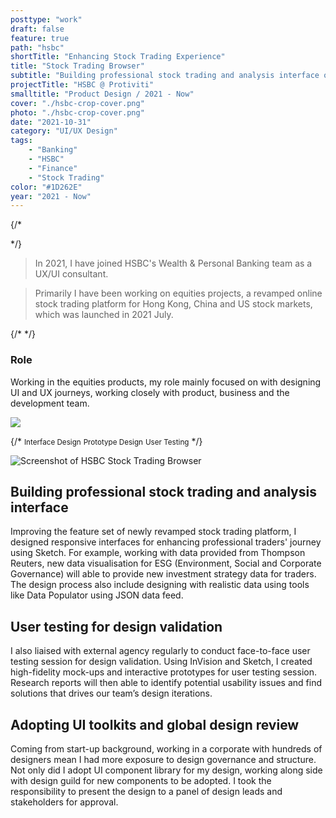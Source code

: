 ```yaml
---
posttype: "work"
draft: false
feature: true
path: "hsbc"
shortTitle: "Enhancing Stock Trading Experience"
title: "Stock Trading Browser"
subtitle: "Building professional stock trading and analysis interface on browser"
projectTitle: "HSBC @ Protiviti"
smalltitle: "Product Design / 2021 - Now"
cover: "./hsbc-crop-cover.png"
photo: "./hsbc-crop-cover.png"
date: "2021-10-31"
category: "UI/UX Design"
tags: 
    - "Banking"
    - "HSBC"
    - "Finance"
    - "Stock Trading"
color: "#1D262E"
year: "2021 - Now"
---
```


{/* 

<WorkMeta>
<ColumnItem span="span 8"> */}

> In 2021, I have joined HSBC's Wealth & Personal Banking team as a UX/UI consultant. 

> Primarily I have been working on equities projects, a revamped online stock trading platform for Hong Kong, China and US stock markets, which was launched in 2021 July.

{/* </ColumnItem>
<ColumnItem span="span 4">
<GridBlock>
<Meta icon="mobile-alt" label="platform" value="Browser"/>
<Meta icon="calendar-alt" label="timeline" value="2021 Jan - Now"/>
<Meta icon="mug-hot" label="type" value="Full-time"/>
</GridBlock>
</ColumnItem>
</WorkMeta> */}

### Role

Working in the equities products, my role mainly focused on with designing UI and UX journeys, working closely with product, business and the development team. 

![](./HSBC-Role.svg)

{/* <GridBlock margin="0 auto" style="text-align: center; margin-top: 20px;">
  <Wrapper><small>Interface Design</small></Wrapper>
  <Wrapper><small>Prototype Design</small></Wrapper>
  <Wrapper><small>User Testing</small></Wrapper>
</GridBlock> */}


![Screenshot of HSBC Stock Trading Browser](./hsbc-crop-cover.png)

## Building professional stock trading and analysis interface

Improving the feature set of newly revamped stock trading platform, I designed responsive interfaces for enhancing professional traders' journey using Sketch. For example, working with data provided from Thompson Reuters, new data visualisation for ESG (Environment, Social and Corporate Governance) will able to provide new investment strategy data for traders. The design process also include designing with realistic data using tools like Data Populator using JSON data feed.

## User testing for design validation

I also liaised with external agency regularly to conduct face-to-face user testing session for design validation. Using InVision and Sketch, I created high-fidelity mock-ups and interactive prototypes for user testing session. Research reports will then able to identify potential usability issues and find solutions that drives our team’s design iterations.

## Adopting UI toolkits and global design review

Coming from start-up background, working in a corporate with hundreds of designers mean I had more exposure to design governance and structure. Not only did I adopt UI component library for my design, working along side with design guild for new components to be adopted. I took the responsibility to present the design to a panel of design leads and stakeholders for approval.
